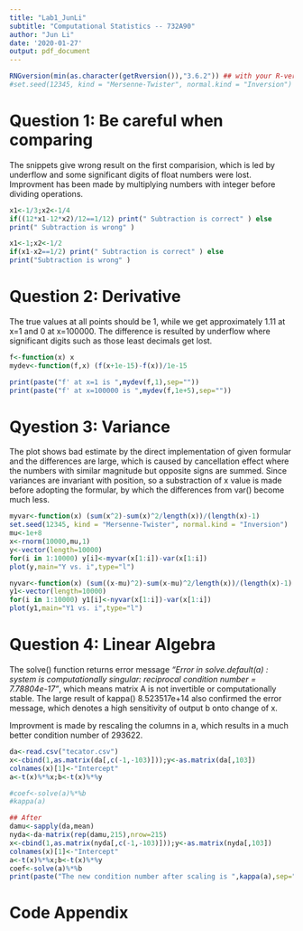 ---
title: "Lab1_JunLi"
subtitle: "Computational Statistics -- 732A90"
author: "Jun Li"
date: '2020-01-27'
output: pdf_document
---

```{r,eval=TRUE,echo=FALSE,warning=FALSE,message=FALSE}
RNGversion(min(as.character(getRversion()),"3.6.2")) ## with your R-version
#set.seed(12345, kind = "Mersenne-Twister", normal.kind = "Inversion")
```



# Question 1: Be careful when comparing
The snippets give wrong result on the first comparision, which is led by underflow and some significant digits of float numbers were lost. Improvment has been made by multiplying numbers with integer before dividing operations. 

```{r,eval=TRUE,echo=FALSE,warning=FALSE}
x1<-1/3;x2<-1/4
if((12*x1-12*x2)/12==1/12) print(" Subtraction is correct" ) else
print(" Subtraction is wrong" )

x1<-1;x2<-1/2
if(x1-x2==1/2) print(" Subtraction is correct" ) else 
print("Subtraction is wrong" )

```

# Question 2: Derivative
The true values at all points should be 1, while we get approximately 1.11 at x=1 and 0 at x=100000. The difference is resulted by underflow where significant digits such as those least decimals get lost. 

```{r,eval=TRUE,echo=FALSE,warning=FALSE,message=FALSE}
f<-function(x) x
mydev<-function(f,x) (f(x+1e-15)-f(x))/1e-15

print(paste("f' at x=1 is ",mydev(f,1),sep=""))
print(paste("f' at x=100000 is ",mydev(f,1e+5),sep=""))
```


# Qyestion 3: Variance
The plot shows bad estimate by the direct implementation of given formular and the differences are large, which is caused by cancellation effect where the numbers with similar magnitude but opposite signs are summed. Since variances are invariant with position, so a substraction of x value is made before adopting the formular, by which the differences from var() become much less. 


```{r, eval=TRUE,echo=FALSE}
myvar<-function(x) (sum(x^2)-sum(x)^2/length(x))/(length(x)-1)
set.seed(12345, kind = "Mersenne-Twister", normal.kind = "Inversion")
mu<-1e+8
x<-rnorm(10000,mu,1)  
y<-vector(length=10000)
for(i in 1:10000) y[i]<-myvar(x[1:i])-var(x[1:i])
plot(y,main="Y vs. i",type="l")

nyvar<-function(x) (sum((x-mu)^2)-sum(x-mu)^2/length(x))/(length(x)-1)
y1<-vector(length=10000)
for(i in 1:10000) y1[i]<-nyvar(x[1:i])-var(x[1:i])
plot(y1,main="Y1 vs. i",type="l")
```



# Question 4: Linear Algebra
The solve() function returns error message *"Error in solve.default(a) : system is computationally singular: reciprocal condition number = 7.78804e-17"*, which means matrix A is not invertible or computationally stable. The large result of kappa() 8.523517e+14 also confirmed the error message, which denotes a high sensitivity of output b onto change of x. 

Improvment is made by rescaling the columns in a, which results in a much better condition number of 293622.

```{r, eval=TRUE,echo=FALSE}
da<-read.csv("tecator.csv")
x<-cbind(1,as.matrix(da[,c(-1,-103)]));y<-as.matrix(da[,103])
colnames(x)[1]<-"Intercept"
a<-t(x)%*%x;b<-t(x)%*%y

#coef<-solve(a)%*%b  
#kappa(a)

## After
damu<-sapply(da,mean)
nyda<-da-matrix(rep(damu,215),nrow=215)
x<-cbind(1,as.matrix(nyda[,c(-1,-103)]));y<-as.matrix(nyda[,103])
colnames(x)[1]<-"Intercept"
a<-t(x)%*%x;b<-t(x)%*%y
coef<-solve(a)%*%b
print(paste("The new condition number after scaling is ",kappa(a),sep=""))
```


# Code Appendix

```{r code = readLines(knitr::purl("C:/Users/A550240/Desktop/LIU/2.1_CompuStatistics/Labs/Lab1_JunLi.Rmd", documentation = 1)), echo = T, eval = F}
```